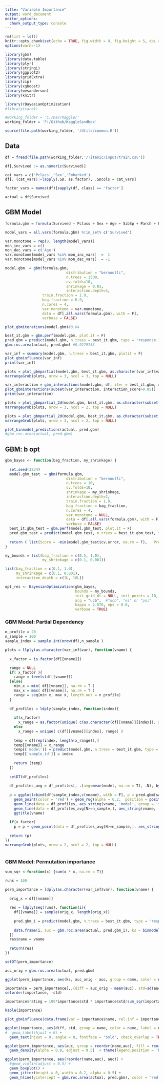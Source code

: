 ---
title: "Variable Importance"
output: word_document
editor_options: 
  chunk_output_type: console
---

```{r setup, include=FALSE}

rm(list = ls())
knitr::opts_chunk$set(echo = TRUE, fig.width = 8, fig.height = 5, dpi = 240)
options(warn=-1)

library(gbm)
library(data.table)
library(plyr)
library(stringi)
library(ggplot2)
library(gridExtra)
library(zip)
library(xgboost)
library(wesanderson)
library(knitr)

library(rBayesianOptimization)
#library(caret)

#working_folder = 'C:/Dev/Kaggle/'
working_folder = 'F:/Github/KaggleSandbox'

source(file.path(working_folder, '/Utils/common.R'))
```

## Data

```{r load_data}
df = fread(file.path(working_folder,'/Titanic/input/train.csv'))

df[,Survived := as.numeric(Survived)]

cat_vars = c('Pclass','Sex','Embarked')
df[, (cat_vars):=lapply(.SD, as.factor), .SDcols = cat_vars]

factor_vars = names(df)[sapply(df, class) == 'factor']

actual = df$Survived

```

## GBM Model

```{r gbm_model, echo=FALSE}
formula.gbm = formula(Survived ~ Pclass + Sex + Age + SibSp + Parch + Fare + Embarked)

model_vars = all.vars(formula.gbm) %!in_set% c('Survived')

var.monotone = rep(0, length(model_vars))
mon_inc_vars = c()
mon_dec_vars = c('Age')
var.monotone[model_vars %in% mon_inc_vars]  =  1
var.monotone[model_vars %in% mon_dec_vars]  = -1

model.gbm  = gbm(formula.gbm, 
                            distribution = "bernoulli",
                            n.trees = 1500,
                            cv.folds=10,
                            shrinkage = 0.01,
                            interaction.depth=4,
                 train.fraction = 1.0,
                 bag.fraction = 0.9,
                 n.cores = 4,
                 var.monotone = var.monotone,
                 data = df[,all.vars(formula.gbm), with = F],
                 verbose = FALSE)

plot_gbmiterations(model.gbm)#0.84

best_it.gbm = gbm.perf(model.gbm, plot.it = F)
pred.gbm = predict(model.gbm, n.trees = best_it.gbm, type = 'response')
gbm.roc.area(actual, pred.gbm) #0.9229753

var_inf = summary(model.gbm, n.trees = best_it.gbm, plotit = F)
plot_gbminfluence(var_inf)
print(var_inf)

plots = plot_gbmpartial(model.gbm, best_it.gbm, as.character(var_inf$var), output_type = 'response')
marrangeGrob(plots, nrow = 3, ncol = 3, top = NULL)

var_interaction = gbm_interactions(model.gbm, df, iter = best_it.gbm, min_influence = 1, degree = 2) 
plot_gbminteractions(subset(var_interaction, interaction_score>0.05))
print(var_interaction)

plots = plot_gbmpartial_2d(model.gbm, best_it.gbm, as.character(subset(var_interaction,interaction_score>0.1)$vars), output_type = 'link')
marrangeGrob(plots, nrow = 3, ncol = 2, top = NULL)

plots = plot_gbmpartial_2d(model.gbm, best_it.gbm, as.character(subset(var_interaction,interaction_score>0.1)$vars), output_type = 'response')
marrangeGrob(plots, nrow = 3, ncol = 2, top = NULL)

plot_binmodel_predictions(actual, pred.gbm)
#gbm.roc.area(actual, pred.gbm)

```

## GBM: b opt
```{r gbm_model_param_tune, echo=FALSE, eval = FALSE}

gbm_bayes <- function(bag_fraction, my_shrinkage) {
  
  set.seed(1234)
  model.gbm_test  = gbm(formula.gbm, 
                            distribution = "bernoulli",
                            n.trees = 10,
                            cv.folds=10,
                            shrinkage = my_shrinkage,
                            interaction.depth=2,
                            train.fraction = 1.0,
                            bag.fraction = bag_fraction,
                            n.cores = 4,
                            var.monotone = NULL,
                            data = df[,all.vars(formula.gbm), with = F],
                            verbose = FALSE)
  best_it.gbm_test = gbm.perf(model.gbm_test, plot.it = F)
  pred.gbm_test = predict(model.gbm_test, n.trees = best_it.gbm_test, type = 'response')
  
  return ( list(Score = -min(model.gbm_test$cv.error, na.rm = T),   Pred = pred.gbm_test) )
}

my_bounds = list(bag_fraction = c(0.5, 1.0),
                 my_shrinkage = c(0.1, 0.001))

list(bag_fraction = c(0.1, 1.0),
     my_shrinkage = c(0.1, 0.001),
     interaction_depth = c(1L, 10L))

opt_res <- BayesianOptimization(gbm_bayes,
                                bounds = my_bounds,
                                init_grid_dt = NULL, init_points = 10, n_iter = 20,
                                acq = "ucb",  #"ucb", "ei" or "poi"
                                kappa = 2.576, eps = 0.0,
                                verbose = TRUE)

```

### GBM Model: Partial Dependency

```{r gbm_model_pd, echo=FALSE}

n_profile = 20
n_sample = 100
sample_index = sample.int(nrow(df),n_sample )

plots = llply(as.character(var_inf$var), function(vname) {
  
  x_factor = is.factor(df[[vname]])

  range = NULL
  if( x_factor ){
    range = levels(df[[vname]])
  }else{
    min_x = min( df[[vname]], na.rm = T )
    max_x = max( df[[vname]], na.rm = T )
    range = seq(min_x, max_x, length.out = n_profile)
  }
  
  df_profiles = ldply(sample_index, function(index){
    
    if(x_factor)
      x_range = as.factor(unique( c(as.character(df[[vname]][index]), range) ))
    else
      x_range = unique( c(df[[vname]][index], range) )
    
    temp = df[rep(index, length(x_range)),]
    temp[[vname]] = x_range
    temp[['model']] = predict(model.gbm, n.trees = best_it.gbm, type = 'response', newdata = temp)
    temp[['sample_id']] = index
    
    return (temp)
  })
  
  setDT(df_profiles)
  
  df_profiles_avg = df_profiles[, .(avg=mean(model, na.rm = T), .N), by = c(vname)]
  
  p = ggplot(cbind(df[sample_index,c(vname), with = F], p = pred.gbm[sample_index]), aes_string(vname, 'p')) + 
    geom_point(color = 'red') + geom_rug(alpha = 0.2,  position = position_jitter(width = ifelse(x_factor,0.25, 0) , height = 0)) +
    geom_line(data = df_profiles, aes_string(vname, 'model', group = 'sample_id'), color = 'blue', alpha = 0.2) + 
    geom_line(data = df_profiles_avg[N>=n_sample,], aes_string(vname, 'avg'), color = 'black', size = 1) + 
    ggtitle(vname)
  
  if(x_factor)
    p = p + geom_point(data = df_profiles_avg[N>=n_sample,], aes_string(vname, 'avg'), color = 'black')
  
  return (p)
})
marrangeGrob(plots, nrow = 2, ncol = 2, top = NULL)



```

### GBM Model: Permutation importance

```{r gbm_model_importance, echo=FALSE}

sum_sqr <-function(x) {sum(x * x, na.rm = T)}

runs = 100

perm_importance = ldply(as.character(var_inf$var), function(vname) {
  
  orig_x = df[[vname]]
  
  res = ldply(seq(runs), function(i){
    df[[vname]] = sample(orig_x, length(orig_x))
    
    pred.gbm_i = predict(model.gbm, n.trees = best_it.gbm, type = 'response', newdata = df)
    
    data.frame(i, auc = gbm.roc.area(actual, pred.gbm_i), ks = binmodel_ks(actual, pred.gbm_i) )
  })
  res$name = vname
  
  return(res)
})

setDT(perm_importance)

auc_orig = gbm.roc.area(actual, pred.gbm)

ggplot(perm_importance, aes(ks, auc_orig - auc, group = name, color = name)) + geom_point()

importance = perm_importance[,.(diff = auc_orig - mean(auc), std=sd(auc) ), by = .(name)]
setorder(importance, -std)

importance$rating = 100*importance$std * importance$std/sum_sqr(importance$std)

kable(importance)

plot_gbminfluence(data.frame(var = importance$name, rel.inf = importance$rating))

ggplot(importance, aes(diff, std, group = name, color = name, label = name)) + geom_point() + 
#  geom_label(hjust = 0) +
  geom_text(hjust = 0, angle = 0, fontface = "bold", check_overlap = TRUE)

ggplot(perm_importance, aes(auc, group = reorder(name,auc), fill = reorder(name,auc))) + 
  geom_density(alpha = 0.8, adjust = 0.5)  + theme(legend.position = 'bottom')

ggplot(perm_importance, aes(reorder(name,auc), auc)) + 
  #geom_violin(adjust = 0.5) + 
  geom_boxplot() +
  geom_jitter(height = 0, width = 0.2, alpha = 0.5) + 
  geom_hline(yintercept = gbm.roc.area(actual, pred.gbm), color = 'red')

```

